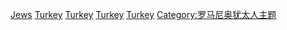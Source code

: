[[Category:土耳其族群|Jews]]
[[Category:伊斯兰教与犹太教|Turkey]]
[[Category:塞法迪犹太人主题|Turkey]]
[[Category:欧洲各国犹太人和犹太教|Turkey]]
[[Category:亚洲各国犹太人和犹太教|Turkey]]
[[Category:罗马尼奥犹太人主题|Category:罗马尼奥犹太人主题]]